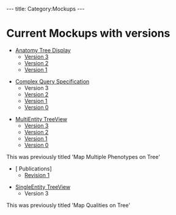 ---
title: Category:Mockups
---

= Current Mockups with versions =

* [[Anatomy Tree Display]]
** [https://www.phenoscape.org/wiki/Anatomy_Tree_Display#Version_3 Version 3]
** [https://www.phenoscape.org/wiki/Anatomy_Tree_Display#Version_2 Version 2]
** [https://www.phenoscape.org/wiki/Anatomy_Tree_Display#Version_1 Version 1]


* [[Complex Query Specification]]
** Version 3
** [https://www.phenoscape.org/wiki/Complex_Query_Specification#Version_2  Version 2]
** [https://www.phenoscape.org/wiki/Complex_Query_Specification#Version_1  Version 1]
** [https://www.phenoscape.org/wiki/Complex_Query_Specification#Version_0  Version 0]


*[[MultiEntity TreeView]]
**[https://www.phenoscape.org/wiki/MultiEntity_TreeView#Version_3 Version 3]
**[https://www.phenoscape.org/wiki/MultiEntity_TreeView#Version_2 Version 2]
**[https://www.phenoscape.org/wiki/MultiEntity_TreeView#Version_1 Version 1]
**[https://www.phenoscape.org/wiki/MultiEntity_TreeView#Version_0 Version 0]

This was previously titled 'Map Multiple Phenotypes on Tree'

* [ Publications]
**[https://www.phenoscape.org/wiki/Knowledgebase_mockups_%28Nov_2009%29#Revision_1 Revision 1]

*[[SingleEntity TreeView]]
** Version 3

This was previously titled 'Map Qualities on Tree'